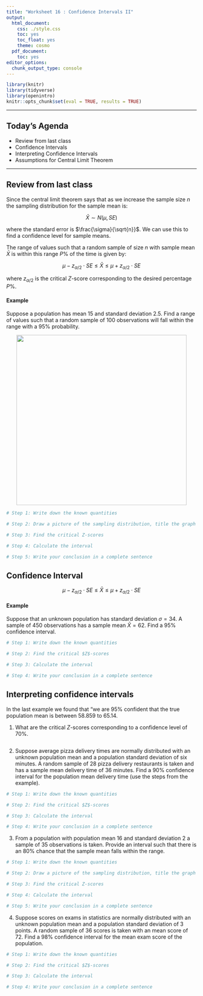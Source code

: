 ```yaml
---
title: "Worksheet 16 : Confidence Intervals II"
output:
  html_document:
    css: ./style.css
    toc: yes
    toc_float: yes
    theme: cosmo
  pdf_document:
    toc: yes
editor_options:
  chunk_output_type: console
---
```

  
```r
library(knitr)
library(tidyverse)
library(openintro)
knitr::opts_chunk$set(eval = TRUE, results = TRUE)
```

---
  
## Today's Agenda
- Review from last class
- Confidence Intervals
- Interpreting Confidence Intervals
- Assumptions for Central Limit Theorem 


---


## Review from last class

Since the central limit theorem says that as we increase the sample size $n$ the sampling distribution for the sample mean is:

$$ \bar{X} \sim N(\mu, SE) $$

where the standard error is $\frac{\sigma}{\sqrt{n}}$. We can use this to find a confidence level for sample means.

The range of values such that a random sample of size $n$ with sample mean $\bar{X}$ is within this range $P \%$ of the time is given by:

$$ \mu - z_{\alpha/2} \cdot SE \leq \bar{X} \leq \mu + z_{\alpha/2} \cdot SE$$

where $z_{\alpha/2}$ is the critical $Z$-score corresponding to the desired percentage $P \%$.

#### Example 

Suppose a population has mean $15$ and standard deviation $2.5$. Find a range of values such that a random sample of $100$ observations will fall within the range with a $95 \%$ probability.

<center>
<img src="./place_holder.JPG" width="450"/>
</center>

```r
# Step 1: Write down the known quantities

# Step 2: Draw a picture of the sampling distribution, title the graph N(\mu,SE)

# Step 3: Find the critical Z-scores

# Step 4: Calculate the interval 

# Step 5: Write your conclusion in a complete sentence

```

## Confidence Interval


$$ \mu - z_{\alpha/2} \cdot SE \leq \bar{X} \leq \mu + z_{\alpha/2} \cdot SE$$

 

#### Example

Suppose that an unknown population has standard deviation $\sigma = 34$. A sample of $450$ observations has a sample mean $\bar{X}= 62$. Find a $95 \%$ confidence interval.

```r
# Step 1: Write down the known quantities

# Step 2: Find the critical $Z$-scores

# Step 3: Calculate the interval

# Step 4: Write your conclusion in a complete sentence

```

## Interpreting confidence intervals

In the last example we found that "we are $95 \%$ confident that the true population mean is between $58.859$ to $65.14$. 




1. What are the critical $Z$-scores corresponding to a confidence level of $70 \%$. 

```r

```

2. Suppose average pizza delivery times are normally distributed with an unknown population mean and a population standard deviation of six minutes. A random sample of $28$ pizza delivery restaurants is taken and has a sample mean delivery time of $36$ minutes. Find a $90 \%$ confidence interval for the population mean delivery time (use the steps from the example).

```r
# Step 1: Write down the known quantities

# Step 2: Find the critical $Z$-scores

# Step 3: Calculate the interval

# Step 4: Write your conclusion in a complete sentence

```




3. From a population with population mean $16$ and standard deviation $2$ a sample of $35$ observations is taken. Provide an interval such that there is an $80 \%$ chance that the sample mean falls within the range.

```r
# Step 1: Write down the known quantities

# Step 2: Draw a picture of the sampling distribution, title the graph N(\mu,SE)

# Step 3: Find the critical Z-scores

# Step 4: Calculate the interval 

# Step 5: Write your conclusion in a complete sentence

```




4. Suppose scores on exams in statistics are normally distributed with an unknown population mean and a population standard deviation of $3$ points. A random sample of $36$ scores is taken with an mean score of $72$. Find a $98 \%$ confidence interval for the mean exam score of the population.

```r
# Step 1: Write down the known quantities

# Step 2: Find the critical $Z$-scores

# Step 3: Calculate the interval

# Step 4: Write your conclusion in a complete sentence

```





